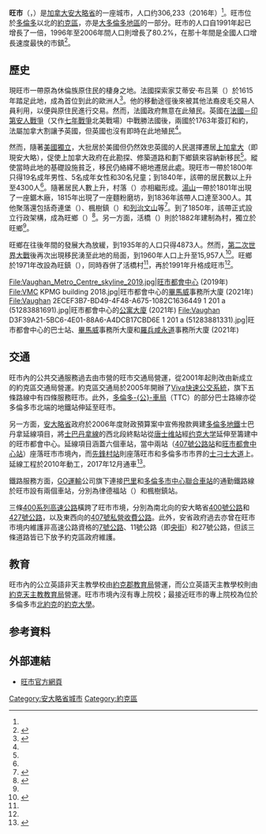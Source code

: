 {{Infobox settlement
|name                   = 旺市
|native_name            = {{lang|en|Vaughan}}
|settlement_type        = [[安大略省行政区划|市（下层次）]] 
|nickname               =
|motto                  = 
|image_skyline          = VaughanCityHall17.jpg
|image_caption          = 旺市市政廳
|image_blank_emblem     = 
|image_flag             = 
|image_shield           = 
|image_map              = Vaughan within York Region.svg
|mapsize                = 
|map_caption            = 旺市在[[約克區|約克區]]的位置
|pushpin_map            = Canada Ontario
|pushpin_mapsize        = 220
|pushpin_map_caption    = 旺市在安大略省內的位置
|coordinates_region     = CA-ON
|subdivision_type       = [[國家|國家]]
|subdivision_type1      = [[加拿大行政區劃|省]]
|subdivision_type2      = [[安大略省行政區劃|區]]
|subdivision_name       = {{CAN}}
|subdivision_name1      = {{ON}}
|subdivision_name2      = [[約克區|約克區]]
|leader_title           = 市長
|leader_title1          = 市議會
|leader_title2          = [[加拿大國會|國會]]議員
|leader_title3          = [[安大略省議會|省議會]]議員
|leader_name            = 貝維拉夸<br>（Maurizio Bevilacqua）
|leader_name1           = 旺市市議會
|leader_name2           = Melissa Lantsman ([[加拿大保守黨|聯邦保守黨]])<br/>Francesco Sorbara ([[加拿大自由黨|聯邦自由黨]])<br/>Anna Roberts ([[加拿大保守黨|聯邦保守黨]])
|leader_name3           = Stephen Lecce ([[安大略進步保守黨|安大略進步保守黨]])<br/>Laura Smith ([[安大略進步保守黨|安大略進步保守黨]])<br/>Michael Tibollo ([[安大略進步保守黨|安大略進步保守黨]])
|established_title      = 成立
|established_date       = 1850年
|established_title1     = 改設市
|established_date1      = 1991年
|area_magnitude         =
|area_total_km2         = 273.56
|area_metro_km2         = 
|area_urban_km2         = 
|area_footnotes         = <ref name="2016csd">{{cite web
|url=http://www12.statcan.gc.ca/census-recensement/2016/dp-pd/prof/details/page.cfm?Lang=E&Geo1=CSD&Code1=3519028&Geo2=CD&Code2=3519&Data=Count&SearchText=Vaughan&SearchType=Begins&SearchPR=01&B1=All&TABID=1|title=Vaughan, City Ontario (Census Subdivision)|work=Canada 2016 Census, Census Profiles|publisher=[[Statistics_Canada|Statistics Canada]]|date=2017-11-16 |accessdate=2018-01-24}}</ref>
|population_as_of       = 2016年
|population_total       = 306233
|population_density_km2 = 1119.4
|population_metro       = 
|population_density_metro_km2 = 
|population_footnotes   = <ref name="2016csd" />
|timezone               = [[北美東部時區|北美東部時區]]（EST）
|utc_offset             = −5
|timezone_DST           = [[北美東部時區|北美東部夏令時區]]（EDT）
|utc_offset_DST         = −4
|latd= 43
|latm= 50
|latNS= N
|longd= 79
|longm= 30
|longEW= W
|elevation_m            = 
|postal_code_type       = <!--郵區編碼-->
|postal_code            = 
|area_code              = 905/289
|website                = [http://www.vaughan.ca/ www.vaughan.ca]
}}

'''旺市'''（{{lang-en|Vaughan}}，{{IPAc-en|v|ɔː|n|}}）是[[加拿大|加拿大]][[安大略省|安大略省]]的一座城市，人口约306,233（2016年）<ref name="2016csd"/>。旺市位於[[多倫多|多倫多]]以北的[[約克區|約克區]]，亦是[[大多倫多地區|大多倫多地區]]的一部分。旺市的人口自1991年起已增長了一倍，1996年至2006年間人口則增長了80.2%，在那十年間是全國人口增長速度最快的市鎮<ref name="growth">{{Cite web
|url=http://geodepot.statcan.ca/Diss/Highlights/Page12/Page12_e.cfm
|title=Changes in population at the community level
|work=A profile of the Canadian population: where we live
|publisher=Statistics Canada
|date=2003-01-20
|accessdate=2006-10-29
|archive-date=2006-10-17
|archive-url=https://web.archive.org/web/20061017023950/http://geodepot.statcan.ca/Diss/Highlights/Page12/Page12_e.cfm
|dead-url=yes
}}</ref>。

== 歷史 ==
現旺市一帶原為休倫族原住民的棲身之地。法國探索家艾蒂安·布吕莱（{{lang|fr|Etienne Brulé}}）於1615年踏足此地，成為首位到此的歐洲人<ref name="VaughanHist1">{{Cite web
 |url         = http://www.vaughan.ca/tourism/history/history2.cfm
 |title       = History of Vaughan - First European Settlement
 |publisher   = 旺市市政府
 |accessdate  = 2012-08-27
 |deadurl     = yes
 |archiveurl  = https://web.archive.org/web/20121203073956/http://www.vaughan.ca/tourism/history/history2.cfm
 |archivedate = 2012-12-03
}}</ref>。他的移動途徑後來被其他法裔皮毛交易人員利用，以便與原住民進行交易。然而，法國政府無意在此殖民。英國在[[法國－印第安人戰爭|法國－印第安人戰爭]]（又作[[七年戰爭|七年戰爭]]北美戰場）中戰勝法國後，兩國於1763年簽訂和約，法屬加拿大割讓予英國，但英國也沒有即時在此地殖民<ref name="VaughanHist1"/>。

然而，隨著[[美國獨立|美國獨立]]，大批居於美國但仍然效忠英國的人民選擇遷居[[上加拿大|上加拿大]]（即現安大略），促使上加拿大政府在此勘探、修築道路和劃下鄉鎮來容納新移民<ref name="VaughanHist1"/>。縱使當時此地的基礎設施貧乏，移民仍絡繹不絕地遷居此處。現旺市一帶於1800年只得19名成年男性、5名成年女性和30名兒童；到1840年，該帶的居民數以上升至4300人<ref name="VaughanHist1"/>。隨著居民人數上升，村落（{{lang|en|hamlets}}）亦相繼形成。[[湯山_(安大略)|湯山]]一帶於1801年出現了一座鋸木廠，1815年出現了一座麵粉磨坊，到1836年該帶人口達至300人。其他聚落還包括奇連堡（{{lang|en|Kleinburg}}）、楓樹鎮（{{lang|en|Maple}}）和[[列治文山|列治文山]]等<ref name="VaughanHist2">{{Cite web
 |url         = http://www.vaughan.ca/tourism/history/history3.cfm
 |title       = History of Vaughan - Establishment of Communities
 |publisher   = 旺市市政府
 |accessdate  = 2012-08-27
 |deadurl     = yes
 |archiveurl  = https://web.archive.org/web/20121202041741/http://www.vaughan.ca/tourism/history/history3.cfm
 |archivedate = 2012-12-02
}}</ref>。到了1850年，該帶正式設立行政架構，成為旺鄉（{{lang|en|Township of Vaughan}}）<ref name="VaughanHist4">{{Cite web
 |url         = http://www.vaughan.ca/tourism/history/history4.cfm
 |title       = History of Vaughan - Municipal Government
 |publisher   = 旺市市政府
 |accessdate  = 2012-08-27
 |deadurl     = yes
 |archiveurl  = https://web.archive.org/web/20121206033849/http://www.vaughan.ca/tourism/history/history4.cfm
 |archivedate = 2012-12-06
}}</ref>。另一方面，活橋（{{lang|en|Woodbridge}}）則於1882年建制為村，獨立於旺鄉<ref name="VaughanHist4"/>。

旺鄉在往後年間的發展大為放緩，到1935年的人口只得4873人。然而，[[第二次世界大戰|第二次世界大戰]]後再次出現移民湧至此地的局面，到1960年人口上升至15,957人<ref name="VaughanHist3">{{Cite web
 |url         = http://www.vaughan.ca/tourism/history/history3.cfm
 |title       = History of Vaughan - Post-World War II Settlement
 |publisher   = 旺市市政府
 |accessdate  = 2012-08-27
 |deadurl     = yes
 |archiveurl  = https://web.archive.org/web/20121202041741/http://www.vaughan.ca/tourism/history/history3.cfm
 |archivedate = 2012-12-02
}}</ref>。旺鄉於1971年改設為旺鎮（{{lang|en|Town of Vaughan}}），同時吞併了活橋村<ref name="VaughanHist4"/>，再於1991年升格成旺市<ref name="VaughanHist4"/>。
<gallery>
File:Vaughan_Metro_Centre_skyline_2019.jpg|旺市都會中心 (2019年)
File:VMC KPMG building 2018.jpg|旺市都會中心的[[畢馬威|畢馬威]]事務所大廈 (2021年)
File:Vaughan 2ECEF3B7-BD49-4F48-A675-1082C1636449 1 201 a (51283881691).jpg|旺市都會中心的[[公寓大廈|公寓大廈]] (2021年)
File:Vaughan D3F39A21-5BC6-4E01-88A6-A4DCB17CBD6E 1 201 a (51283881331).jpg|旺市都會中心的巴士站、[[畢馬威|畢馬威]]事務所大廈和[[羅兵咸永道|羅兵咸永道]]事務所大廈 (2021年)
</gallery>

== 交通 ==
旺市內的公共交通服務過去由市營的旺市交通局營運，從2001年起則改由新成立的約克區交通局營運。約克區交通局於2005年開辦了[[約克區巴士快速交通系統|Viva快速公交系統]]，旗下五條路線中有四條服務旺市。此外，[[多倫多公車局|多倫多-{公}-車局]]（TTC）的部分巴士路線亦從多倫多市北端的地鐵站伸延至旺市。

另一方面，[[安大略省|安大略省]]政府於2006年度財政預算案中宣佈撥款興建[[多倫多地鐵|多倫多地鐵]]士巴丹拿延線項目，將[[央街－大學－士巴丹拿線|士巴丹拿線]]的西北段終點站從[[唐士维站|唐士维站]]經[[約克大學_(加拿大)|约克大学]]延伸至籌建中的旺市都會中心。延線項目涵蓋六個車站，當中兩站（[[407號公路站|407號公路站]]和[[旺市都會中心站|旺市都會中心站]]）座落旺市市境內，而[[先鋒村站|先鋒村站]]則座落旺市和多倫多市市界的[[士刁士大道|士刁士大道]]上。延線工程於2010年動工，2017年12月通車<ref>{{cite news| last = Patton| first = Jessica| title = New Toronto-York Spadina Subway Extension officially launches| publisher = Global News| date = 2017-12-17| url = https://globalnews.ca/news/3921542/new-toronto-york-spadina-subway-extension-officially-launches/| accessdate = 2017-12-18| archive-date = 2017-12-22| archive-url = https://web.archive.org/web/20171222054616/https://globalnews.ca/news/3921542/new-toronto-york-spadina-subway-extension-officially-launches/| dead-url = no}}</ref>。

鐵路服務方面，[[GO運輸|GO運輸]]公司旗下連接[[巴里_(安大略省)|巴里]]和[[多倫多市中心|多倫多市中心]][[多倫多聯合車站|聯合車站]]的通勤鐵路線於旺市設有兩個車站，分別為律德福站（{{lang|en|Rutherford}}）和楓樹鎮站。

三條[[400系列公路|400系列高速公路]]橫跨了旺市市境，分別為南北向的安大略省[[安大略400號省道|400號公路]]和[[安大略427號省道|427號公路]]，以及東西向的[[安大略407號省道|407號私營收費公路]]。此外，安省政府過去亦曾在旺市市境内維護非高速公路資格的[[安大略7號省道|7號公路]]、11號公路（即[[央街|央街]]）和27號公路，但該三條道路皆已下放予約克區政府維護。

== 教育 ==
旺市內的公立英語非天主教學校由[[約克郡教育局|約克郡教育局]]營運，而公立英語天主教學校則由[[約克天主教教育局|約克天主教教育局]]營運。旺市市境內沒有專上院校；最接近旺市的專上院校為位於多倫多市[[北約克|北約克]]的[[約克大學_(加拿大)|約克大學]]。

== 参考資料 ==
<div class="references-small">
<references />
</div>

== 外部連結 ==
{{commonscat|Vaughan, Ontario}}
*[http://www.vaughan.ca/ 旺市官方網頁] {{Wayback|url=http://www.vaughan.ca/ |date=20110706212332 }}

{{Greater Toronto Area}}

[[Category:安大略省城市|Category:安大略省城市]]
[[Category:約克區|Category:約克區]]